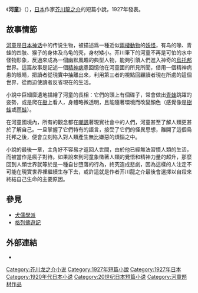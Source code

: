 {{Otheruses|subject=芥川龙之介的小说|other=一种日本妖怪|河童}}

{{Multiple issues|
{{Original research|time=2022-01-20T01:40:27+00:00}}
{{Unreferenced|time=2022-01-20T01:40:27+00:00}}
}}
《'''河童'''》（{{jpn|j=河童|hg=かっぱ|rm=Kappa}}），[[日本|日本]]作家[[芥川龍之介|芥川龍之介]]的短篇小說，1927年發表。

==故事情節==
[[河童|河童]]是[[日本神话|日本神话]]中的传说生物，被描述爲一種近似[[兩棲動物|兩棲動物]]的[[妖怪|妖怪]]，有鸟的喙、青蛙的四肢、猴子的身体及乌龟的壳，身材矮小。芥川筆下的河童不再是可怕的水中怪物形象，反過來成為一個幽默風趣的典型人物，能夠引領人們進入神奇的[[烏托邦|烏托邦]]世界。這篇故事是記述一個[[精神病|精神病]]患回憶他在河童國的所見所聞，借用一個精神病患的眼睛，把讀者從現實中抽離出來，利用第三者的視點回顧讀者現在所處的這個世界，從而迫使讀者反省現在的生活。

小說中巨細靡遺地描繪了河童的長相：它們的頭上有個碟子，常會做出[[青蛙|青蛙]]跳躍的姿勢，或是爬在[[樹|樹]]上看人，身體略微透明，且能隨著環境而改變顏色（感覺像是[[樹蛙|樹蛙]]或[[雨蛙|雨蛙]]）。

在河童國境內，所有的觀念都在[[嘲諷|嘲諷]]著現實社會中的人們，河童甚至了解人類更甚於了解自己。一旦掌握了它們特有的語言，接受了它們的怪異思想，離開了這個烏托邦之後，便會立刻陷入對人類產生無比嫌惡的煩惱之中。

小說的最後一章，主角好不容易才返回人世間，由於他已經無法習慣人類的生活，而被當作是瘋子對待。如果說來到河童象徵著人類的覺悟和精神力量的超升，那麼回到人類世界就等於是一種自甘墮落的行為，終究造成悲劇，因為這樣的人注定不可能在現實世界裡繼續生存下去，或許這就是作者芥川龍之介最後會選擇以自殺來終結自己生命的主要原因。{{Synthesis-inline}}

== 參見 ==

* [[犬儒學派|犬儒學派]]
* [[格列佛遊記|格列佛遊記]]

== 外部連結 ==

* {{青空文庫|000879|69|新字新仮名}}
{{芥川}}
{{Novel-stub}}
[[Category:芥川龙之介小说|Category:芥川龙之介小说]]
[[Category:1927年短篇小說|Category:1927年短篇小說]]
[[Category:1927年日本|Category:1927年日本]]
[[Category:1920年代日本小说|Category:1920年代日本小说]]
[[Category:20世纪日本短篇小说|Category:20世纪日本短篇小说]]
[[Category:河童题材作品|Category:河童题材作品]]